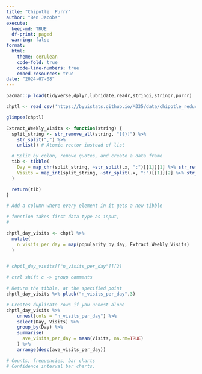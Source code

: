 ```yaml
---
title: "Chipotle  Purrr"
author: "Ben Jacobs"
execute:
  keep-md: TRUE
  df-print: paged
  warning: false
format:
  html:
    theme: cerulean
    code-fold: true
    code-line-numbers: true
    embed-resources: true
date: "2024-07-08"
---
```



```r
pacman::p_load(tidyverse,dplyr,lubridate,readr,stringi,stringr,purrr)
```

```r
chptl <- read_csv('https://byuistats.github.io/M335/data/chipotle_reduced.csv')
```


```r
glimpse(chptl)
```

```r
Extract_Weekly_Visits <- function(string) {
  split_string <- str_remove_all(string, "[{}]") %>%
    str_split(",") %>%
    unlist() # Atomic vector instead of list

  # Split by colon, remove quotes, and create a data frame
  tib <- tibble(
    Day = map_chr(split_string, ~str_split(.x, ":")[[1]][1] %>% str_remove_all('"')),
    Visits = map_int(split_string, ~str_split(.x, ":")[[1]][2] %>% str_remove_all('"') %>% as.integer())
  )

  return(tib)
}
```


```r
# Add a column where every element in it gets a new tibble

# function takes first data type as input,
#

chptl_day_visits <- chptl %>%
  mutate(
    n_visits_per_day = map(popularity_by_day, Extract_Weekly_Visits)
  )
  
```

```r
# chptl_day_visits[["n_visits_per_day"]][2]

# ctrl shift c -> group comments

# Return the tibble, at the specified point
chptl_day_visits %>% pluck("n_visits_per_day",3)

# Creates duplicate rows if you unnest alone
chptl_day_visits %>%
    unnest(cols = "n_visits_per_day") %>% 
    select(Day, Visits) %>%
    group_by(Day) %>%
    summarise(
      ave_visits_per_day = mean(Visits, na.rm=TRUE)
    ) %>%
    arrange(desc(ave_visits_per_day))
```
```r
# Counts, frequencies, bar charts
# Confidence interval bar charts.


```

